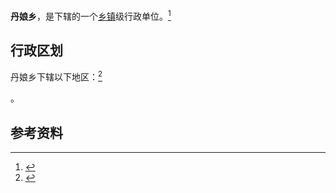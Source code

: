 {{中国乡级行政区|54/26/23/200/000}}

'''丹娘乡'''，是{{PRC admin/fullname|54/26/23/200/000|3}}下辖的一个[[乡镇|乡镇]]级行政单位。<ref>{{PRC admin/ref sgc|{{PRC admin/parent|54/26/23/200/000}}}}</ref>

== 行政区划 ==

丹娘乡下辖以下地区：<ref>{{PRC admin/ref sgc|54/26/23/200/000}}</ref>

{{PRC admin/children|54/26/23/200/000}}。

== 参考资料 ==

{{reflist}}

{{行政区划小作品}}
{{PRC admin/navcat|54/26/23/200/000}}